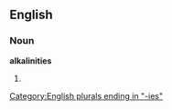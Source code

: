 ==English==

===Noun===
'''alkalinities'''

# {{plural of|[[alkalinity]]}}

[[Category:English plurals ending in "-ies"]]